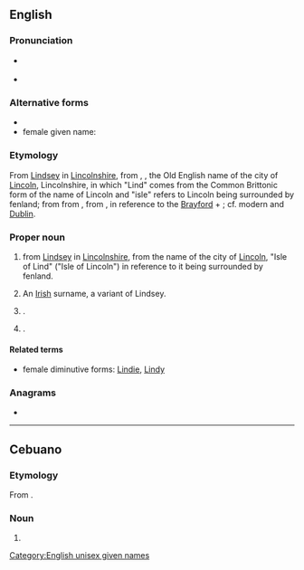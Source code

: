 ==English==
{{wikipedia|Lindsay}}

===Pronunciation===
* {{a|US}} {{IPA|en|/ˈlɪnzi/}}
* {{a|UK}} {{IPA|en|/ˈlɪndzi/}}

===Alternative forms===
* {{alter|en|Lindsey}}
* female given name: {{alter|en|Lyndsey}}

===Etymology===
From [[Lindsey]] in [[Lincolnshire]], from {{inh|en|ang|Lindesēġe}}, {{m|ang|Lindesīġe|t=Isle of Lind}}, the Old English name of the city of [[Lincoln]], Lincolnshire, in which "Lind" comes from the Common Brittonic form of the name of Lincoln and "isle" refers to Lincoln being surrounded by fenland; from from {{der|en|cel-bry-pro|*llɨnn||pool}}, from {{der|en|cel-pro|*lindos||lake, liquid}}, in reference to the [[w:Brayford Pool|Brayford]] + {{m+|ang|ēġ||island}}; cf. modern {{cog|cy|llyn}} and [[Dublin]].

===Proper noun===
{{en-proper noun}}

# {{surname|en|[[Scottish]] [[habitational]]|from=Old English|dot=}} from [[Lindsey]] in [[Lincolnshire]], from the {{etyl|ang|en}} name of the city of [[Lincoln]], "Isle of Lind" ("Isle of Lincoln") in reference to it being surrounded by fenland.
# An [[Irish]] surname, a variant of Lindsey.
# {{given name|en|male|from=surnames}}.
# {{given name|en|female|from=surnames|usage=1940s and later}}.

====Related terms====
* female diminutive forms: [[Lindie]], [[Lindy]]

===Anagrams===
* {{anagrams|en|a=adilnsy|Lydians|islandy|sandily}}

[[Category:English unisex given names]]

----

==Cebuano==

===Etymology===
From {{der|ceb|en|Lindsay}}.

===Noun===
{{head|ceb|noun}}

# {{given name|ceb|female|from=English|A=a}}
